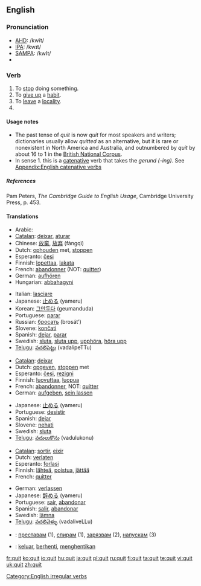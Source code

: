 {{see|quít}}
==English==

===Pronunciation===
*[[w:AHD|AHD]]: /kwĭt/
*[[w:IPA|IPA]]: /kwɪt/
*[[w:SAMPA|SAMPA]]: /kwIt/
*{{audio|en-us-quit.ogg|Audio (US)}}

===Verb===
{{en-verb|quits|quitting|'''quit''' ''or'' '''[[quitted]]'''}}

# To [[stop]] doing something.
# To [[give up]] a [[habit]].
# To [[leave]] a [[locality]].
# {{past of|[[quit]]}}

====Usage notes====
*The past tense of ''quit'' is now ''quit'' for most speakers and writers; dictionaries usually allow ''quitted'' as an alternative, but it is rare or nonexistent in North America and Australia, and outnumbered by ''quit'' by about 16 to 1 in the [http://www.natcorp.ox.ac.uk/ British National Corpus].
* In sense 1. this is a [[catenative]] verb that takes the ''gerund (-ing)''. See [[Appendix:English catenative verbs]]

=====References=====
Pam Peters, ''The Cambridge Guide to English Usage'', Cambridge University Press, p. 453.

====Translations====

{{trans-top|Stop something}}
*Arabic: {{ARchar|[[تخلى عن]]}} {{IPAchar|(taxálla ʕan)}}
*[[Catalan]]: [[deixar]], [[aturar]]
*Chinese: [[放棄]], [[放弃]] (fàngqì)
*Dutch: [[ophouden]] met, [[stoppen]]
*Esperanto: [[ĉesi]]
*Finnish: [[lopettaa]], [[lakata]]
*French: [[abandonner]] (NOT: [[quitter]])
*German: [[aufhören]]
*Hungarian: [[abbahagyni]]
{{trans-mid}}
*Italian: [[lasciare]]
*Japanese: [[止める]] (yameru)
*Korean: [[그만두다]] (geumanduda)
*Portuguese: [[parar]]
*Russian: [[бросать]] (brosát’)
*Slovene: [[končati]]
*Spanish: [[dejar]], [[parar]]
*Swedish: [[sluta]], [[sluta upp]], [[upphöra]], [[höra upp]]
*[[Telugu]]: [[వదలిపెట్టు]] (vadalipeTTu)
{{trans-bottom}}

{{trans-top|Give up}}
*[[Catalan]]: [[deixar]]
*Dutch: [[opgeven]], [[stoppen]] met
*Esperanto: [[ĉesi]], [[rezigni]]
*Finnish: [[luovuttaa]], [[luopua]]
*French: [[abandonner]], NOT: [[quitter]]
*German: [[aufgeben]], [[sein lassen]]
{{trans-mid}}
*Japanese: [[止める]] (yameru)
*Portuguese: [[desistir]]
*Spanish: [[dejar]]
*Slovene: [[nehati]]
*Swedish: [[sluta]]
*[[Telugu]]: [[వదులుకొను]] (vadulukonu)
{{trans-bottom}}

{{trans-top|Leave}}
*[[Catalan]]: [[sortir]], [[eixir]]
*Dutch: [[verlaten]]
*Esperanto: [[forlasi]]
*Finnish: [[lähteä]], [[poistua]], [[jättää]]
*French: [[quitter]]
{{trans-mid}}
*German: [[verlassen]]
*Japanese: [[辞める]] (yameru)
*Portuguese: [[sair]], [[abandonar]]
*Spanish: [[salir]], [[abandonar]]
*Swedish: [[lämna]]
*[[Telugu]]: [[వదలివెళ్ళు]] (vadaliveLLu)
{{trans-bottom}}

{{checktrans}}
{{trans-top|Translations to be checked}}
*{{ttbc|Bulgarian}}: [[преставам]] (1), [[спирам]] (1), [[зарязвам]] (2), [[напускам]] (3)
{{trans-mid}}
*{{ttbc|Indonesian}}: [[keluar]], [[henti|berhenti]], [[henti|menghentikan]]
{{trans-bottom}}

[[Category:English irregular verbs]]

[[fr:quit]]
[[ko:quit]]
[[io:quit]]
[[hu:quit]]
[[ja:quit]]
[[pl:quit]]
[[ru:quit]]
[[fi:quit]]
[[ta:quit]]
[[te:quit]]
[[vi:quit]]
[[uk:quit]]
[[zh:quit]]